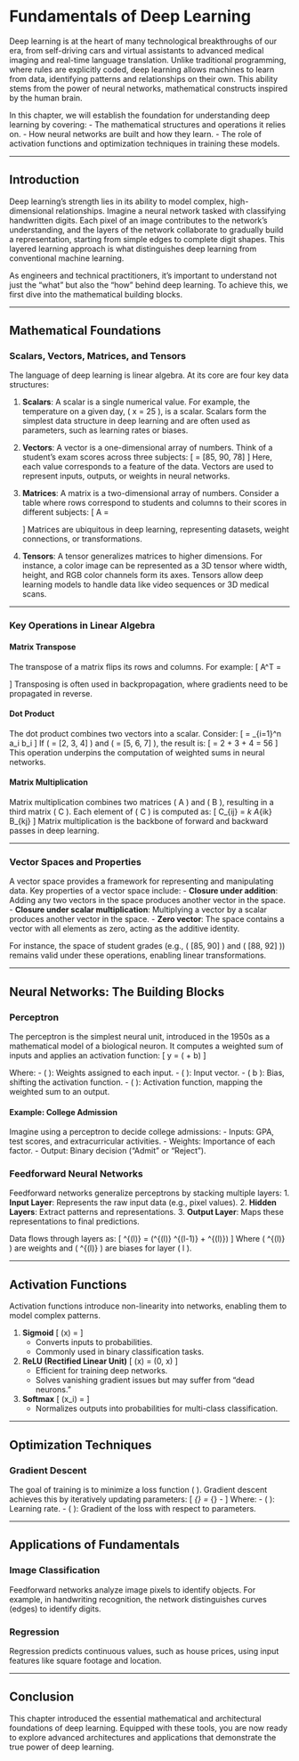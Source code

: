 
# Fundamentals of Deep Learning {#sec-fundamentals}

Deep learning is at the heart of many technological breakthroughs of our era, from self-driving cars and virtual assistants to advanced medical imaging and real-time language translation. Unlike traditional programming, where rules are explicitly coded, deep learning allows machines to learn from data, identifying patterns and relationships on their own. This ability stems from the power of neural networks, mathematical constructs inspired by the human brain.

In this chapter, we will establish the foundation for understanding deep learning by covering:
- The mathematical structures and operations it relies on.
- How neural networks are built and how they learn.
- The role of activation functions and optimization techniques in training these models.

---

## Introduction

Deep learning’s strength lies in its ability to model complex, high-dimensional relationships. Imagine a neural network tasked with classifying handwritten digits. Each pixel of an image contributes to the network's understanding, and the layers of the network collaborate to gradually build a representation, starting from simple edges to complete digit shapes. This layered learning approach is what distinguishes deep learning from conventional machine learning.

As engineers and technical practitioners, it’s important to understand not just the “what” but also the “how” behind deep learning. To achieve this, we first dive into the mathematical building blocks.

---

## Mathematical Foundations

### Scalars, Vectors, Matrices, and Tensors

The language of deep learning is linear algebra. At its core are four key data structures:

1. **Scalars**: A scalar is a single numerical value. For example, the temperature on a given day, \( x = 25 \), is a scalar. Scalars form the simplest data structure in deep learning and are often used as parameters, such as learning rates or biases.

2. **Vectors**: A vector is a one-dimensional array of numbers. Think of a student’s exam scores across three subjects:
   \[
   \mathbf{x} = [85, 90, 78]
   \]
   Here, each value corresponds to a feature of the data. Vectors are used to represent inputs, outputs, or weights in neural networks.

3. **Matrices**: A matrix is a two-dimensional array of numbers. Consider a table where rows correspond to students and columns to their scores in different subjects:
   \[
   A = \begin{bmatrix}
   85 & 90 & 78 \\
   88 & 92 & 80 \\
   79 & 85 & 88
   \end{bmatrix}
   \]
   Matrices are ubiquitous in deep learning, representing datasets, weight connections, or transformations.

4. **Tensors**: A tensor generalizes matrices to higher dimensions. For instance, a color image can be represented as a 3D tensor where width, height, and RGB color channels form its axes. Tensors allow deep learning models to handle data like video sequences or 3D medical scans.

---

### Key Operations in Linear Algebra

#### Matrix Transpose
The transpose of a matrix flips its rows and columns. For example:
\[
A^T = \begin{bmatrix}
85 & 88 & 79 \\
90 & 92 & 85 \\
78 & 80 & 88
\end{bmatrix}
\]
Transposing is often used in backpropagation, where gradients need to be propagated in reverse.

#### Dot Product
The dot product combines two vectors into a scalar. Consider:
\[
\mathbf{a} \cdot \mathbf{b} = \sum_{i=1}^n a_i b_i
\]
If \( \mathbf{a} = [2, 3, 4] \) and \( \mathbf{b} = [5, 6, 7] \), the result is:
\[
\mathbf{a} \cdot \mathbf{b} = 2 \cdot 5 + 3 \cdot 6 + 4 \cdot 7 = 56
\]
This operation underpins the computation of weighted sums in neural networks.

#### Matrix Multiplication
Matrix multiplication combines two matrices \( A \) and \( B \), resulting in a third matrix \( C \). Each element of \( C \) is computed as:
\[
C_{ij} = \sum_k A_{ik} B_{kj}
\]
Matrix multiplication is the backbone of forward and backward passes in deep learning.

---

### Vector Spaces and Properties

A vector space provides a framework for representing and manipulating data. Key properties of a vector space include:
- **Closure under addition**: Adding any two vectors in the space produces another vector in the space.
- **Closure under scalar multiplication**: Multiplying a vector by a scalar produces another vector in the space.
- **Zero vector**: The space contains a vector with all elements as zero, acting as the additive identity.

For instance, the space of student grades (e.g., \( [85, 90] \) and \( [88, 92] \)) remains valid under these operations, enabling linear transformations.

---

## Neural Networks: The Building Blocks

### Perceptron

The perceptron is the simplest neural unit, introduced in the 1950s as a mathematical model of a biological neuron. It computes a weighted sum of inputs and applies an activation function:
\[
y = \sigma(\mathbf{w} \cdot \mathbf{x} + b)
\]

Where:
- \( \mathbf{w} \): Weights assigned to each input.
- \( \mathbf{x} \): Input vector.
- \( b \): Bias, shifting the activation function.
- \( \sigma \): Activation function, mapping the weighted sum to an output.

#### Example: College Admission
Imagine using a perceptron to decide college admissions:
- Inputs: GPA, test scores, and extracurricular activities.
- Weights: Importance of each factor.
- Output: Binary decision ("Admit" or "Reject").

### Feedforward Neural Networks

Feedforward networks generalize perceptrons by stacking multiple layers:
1. **Input Layer**: Represents the raw input data (e.g., pixel values).
2. **Hidden Layers**: Extract patterns and representations.
3. **Output Layer**: Maps these representations to final predictions.

Data flows through layers as:
\[
\mathbf{h}^{(l)} = \sigma(\mathbf{W}^{(l)} \mathbf{h}^{(l-1)} + \mathbf{b}^{(l)})
\]
Where \( \mathbf{W}^{(l)} \) are weights and \( \mathbf{b}^{(l)} \) are biases for layer \( l \).

---

## Activation Functions

Activation functions introduce non-linearity into networks, enabling them to model complex patterns.

1. **Sigmoid**
   \[
   \sigma(x) = \frac{1}{1 + e^{-x}}
   \]
   - Converts inputs to probabilities.
   - Commonly used in binary classification tasks.

2. **ReLU (Rectified Linear Unit)**
   \[
   \text{ReLU}(x) = \max(0, x)
   \]
   - Efficient for training deep networks.
   - Solves vanishing gradient issues but may suffer from "dead neurons."

3. **Softmax**
   \[
   \text{Softmax}(x_i) = \frac{e^{x_i}}{\sum_{j} e^{x_j}}
   \]
   - Normalizes outputs into probabilities for multi-class classification.

---

## Optimization Techniques

### Gradient Descent

The goal of training is to minimize a loss function \( \mathcal{L} \). Gradient descent achieves this by iteratively updating parameters:
\[
\theta_{\text{new}} = \theta_{\text{old}} - \eta \nabla \mathcal{L}
\]
Where:
- \( \eta \): Learning rate.
- \( \nabla \mathcal{L} \): Gradient of the loss with respect to parameters.

---

## Applications of Fundamentals

### Image Classification
Feedforward networks analyze image pixels to identify objects. For example, in handwriting recognition, the network distinguishes curves (edges) to identify digits.

### Regression
Regression predicts continuous values, such as house prices, using input features like square footage and location.

---

## Conclusion

This chapter introduced the essential mathematical and architectural foundations of deep learning. Equipped with these tools, you are now ready to explore advanced architectures and applications that demonstrate the true power of deep learning.
